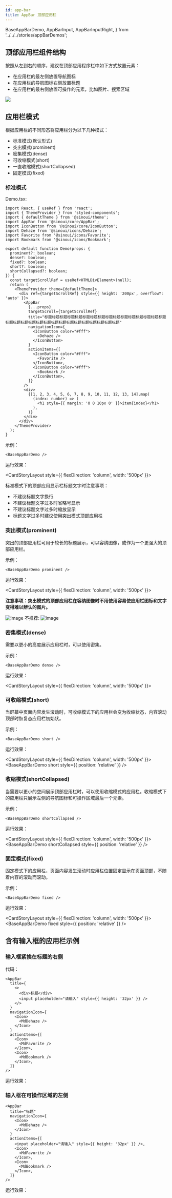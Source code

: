 ```yaml
---
id: app-bar
title: AppBar 顶部应用栏
---
```


  BaseAppBarDemo,
  AppBarInput,
  AppBarInputRight,
} from '../../../stories/appBarDemos';

## 顶部应用栏组件结构

按照从左到右的顺序，建议在顶部应用程序栏中如下方式放置元素：

- 在应用栏的最左侧放置导航图标
- 在应用栏的导航图标右侧放置标题
- 在应用栏的最右侧放置可操作的元素，比如图片、搜索区域

![](../../static/img/appBar.jpg)

## 应用栏模式

根据应用栏的不同形态将应用栏分为以下几种模式：

- 标准模式(默认形式)
- 突出模式(prominent)
- 密集模式(dense)
- 可收缩模式(short)
- 一直收缩模式(shortCollapsed)
- 固定模式(fixed)

### 标准模式

Demo.tsx:

```tsx
import React, { useRef } from 'react';
import { ThemeProvider } from 'styled-components';
import { defaultTheme } from '@sinoui/theme';
import AppBar from '@sinoui/core/AppBar';
import IconButton from '@sinoui/core/IconButton';
import Dehaze from '@sinoui/icons/Dehaze';
import Favorite from '@sinoui/icons/Favorite';
import Bookmark from '@sinoui/icons/Bookmark';

export default function Demo(props: {
  prominent?: boolean;
  dense?: boolean;
  fixed?: boolean;
  short?: boolean;
  shortCollapsed?: boolean;
}) {
  const targetScrollRef = useRef<HTMLDivElement>(null);
  return (
    <ThemeProvider theme={defaultTheme}>
      <div ref={targetScrollRef} style={{ height: '200px', overflowY: 'auto' }}>
        <AppBar
          {...props}
          targetScroll={targetScrollRef}
          title="标题标题标题标题标题标题标题标题标题标题标题标题标题标题标题标题标题标题标题标题标题标题标题标题标题标题标题标题标题标题标题"
          navigationIcon={
            <IconButton color="#fff">
              <Dehaze />
            </IconButton>
          }
          actionItems={[
            <IconButton color="#fff">
              <Favorite />
            </IconButton>,
            <IconButton color="#fff">
              <Bookmark />
            </IconButton>,
          ]}
        />
        <div>
          {[1, 2, 3, 4, 5, 6, 7, 8, 9, 10, 11, 12, 13, 14].map(
            (index: number) => (
              <h1 style={{ margin: '0 0 10px 0' }}>item{index}</h1>
            ),
          )}
        </div>
      </div>
    </ThemeProvider>
  );
}
```

示例：

```tsx
<BaseAppBarDemo />
```

运行效果：

<CardStoryLayout style={{ flexDirection: 'column', width: '500px' }}>
  <BaseAppBarDemo />
</CardStoryLayout>

标准模式下的顶部应用显示栏标题文字时注意事项：

- 不建议标题文字换行
- 不建议标题文字过多时省略号显示
- 不建议标题文字过多时缩放显示
- 标题文字过多时建议使用突出模式顶部应用栏

### 突出模式(prominent)

突出的顶部应用栏可用于较长的标题展示，可以容纳图像，或作为一个更强大的顶部应用栏。

示例：

```tsx
<BaseAppBarDemo prominent />
```

运行效果：

<CardStoryLayout style={{ flexDirection: 'column', width: '500px' }}>
  <BaseAppBarDemo prominent />
</CardStoryLayout>

**注意事项：突出模式的顶部应用栏在容纳图像时不用使用容易使应用栏图标和文字变得难以辨认的图片。**

![image](../../static/img/appBar1.png)
不推荐:
![image](../../static/img/appBar1.png)

### 密集模式(dense)

需要以更小的高度展示应用栏时，可以使用密集。

示例：

```tsx
<BaseAppBarDemo dense />
```

运行效果：

<CardStoryLayout style={{ flexDirection: 'column', width: '500px' }}>
  <BaseAppBarDemo dense />
</CardStoryLayout>

### 可收缩模式(short)

当屏幕中页面内容发生滚动时，可收缩模式下的应用栏会变为收缩状态，内容滚动顶部时恢复态应用栏初始状。

示例：

```tsx
<BaseAppBarDemo short />
```

运行效果：

<CardStoryLayout style={{ flexDirection: 'column', width: '500px' }}>
  <BaseAppBarDemo short style={{ position: 'relative' }} />
</CardStoryLayout>

### 收缩模式(shortCollapsed)

当需要以更小的空间展示顶部应用栏时，可以使用收缩模式的应用栏。收缩模式下的应用栏只展示左侧的导航图标和可操作区域最后一个元素。

示例：

```tsx
<BaseAppBarDemo shortCollapsed />
```

运行效果：

<CardStoryLayout style={{ flexDirection: 'column', width: '500px' }}>
  <BaseAppBarDemo shortCollapsed style={{ position: 'relative' }} />
</CardStoryLayout>

### 固定模式(fixed)

固定模式下的应用栏，页面内容发生滚动时应用栏位置固定显示在页面顶部，不随着内容的滚动而滚动。

示例：

```tsx
<BaseAppBarDemo fixed />
```

运行效果：

<CardStoryLayout style={{ flexDirection: 'column', width: '500px' }}>
  <BaseAppBarDemo fixed style={{ position: 'relative' }} />
</CardStoryLayout>

## 含有输入框的应用栏示例

### 输入框紧挨在标题的右侧

代码：

```tsx
<AppBar
  title={
    <>
      <div>标题</div>
      <input placeholder="请输入" style={{ height: '32px' }} />
    </>
  }
  navigationIcon={
    <Icon>
      <MdDehaze />
    </Icon>
  }
  actionItems={[
    <Icon>
      <MdFavorite />
    </Icon>,
    <Icon>
      <MdBookmark />
    </Icon>,
  ]}
/>
```

运行效果：

<CardStoryLayout>
  <AppBarInput />
</CardStoryLayout>

### 输入框在可操作区域的左侧

```tsx
<AppBar
  title="标题"
  navigationIcon={
    <Icon>
      <MdDehaze />
    </Icon>
  }
  actionItems={[
    <input placeholder="请输入" style={{ height: '32px' }} />,
    <Icon>
      <MdFavorite />
    </Icon>,
    <Icon>
      <MdBookmark />
    </Icon>,
  ]}
/>
```

运行效果：

<CardStoryLayout>
  <AppBarInputRight />
</CardStoryLayout>
